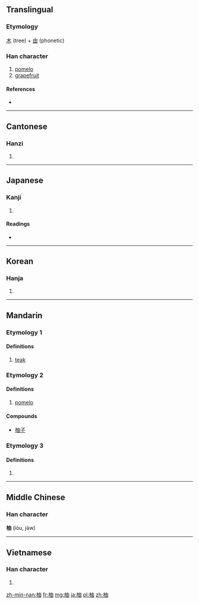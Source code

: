 ==Translingual==

===Etymology===
[[木]] (tree) + [[由]] (phonetic)

===Han character===
{{Han char|rn=75|rad=木|as=05|sn=9|four=4596<sub>0</sub>|canj=木中田 (DLW)|ids=⿰[[木]][[由]]}}

# [[pomelo]]
# [[grapefruit]]

====References====
* {{Han ref|kx=0519.120|dkj=14629|dj=0907.120|hdz=21182.050|uh=67DA|ud=26586|bh=AC63|bd=44131}}

----

==Cantonese==

===Hanzi===
{{yue-hanzi|jyut=[[jau2]], [[jau6]]|y=yau2, yau6}}

# {{defn|lang=yue|sort=木05}}

----

==Japanese==

===Kanji===
{{ja-kanji|grade=|rs=木05}}

# {{defn|lang=ja|sort=木05}}

====Readings====
* {{ja-readings|on=[[ゆ]] (yu)|kun=[[ゆず]] (yuzu)}}

----

==Korean==

===Hanja===
{{ko-hanja|hangeul=[[유]], [[축]]|eumhun=|rv=yu, chuk|mr=yu, ch'uk|y=yu, chwuk}}

# {{defn|lang=ko|sort=木05}}

----

==Mandarin==
{{zh-forms}}

===Etymology 1===
====Definitions====
{{cmn-hanzi|pin=[[yóu]] ([[you2]])|wg=yu<sup>2</sup>}}
# [[teak]]

===Etymology 2===
====Definitions====
{{cmn-hanzi|pin=[[yòu]] ([[you4]])|wg=yu<sup>4</sup>}}
# [[pomelo]]
====Compounds====
* [[柚子]]

===Etymology 3===
====Definitions====
{{cmn-hanzi|pin=[[zhú]] ([[zhu2]])|wg=chu<sup>2</sup>}}
# {{defn|lang=cmn|sort=木05}}

----

==Middle Chinese==
===Han character===
'''柚''' (iòu, jǝ̀w)

----

==Vietnamese==

===Han character===
{{vi-hantu|[[dữu]]|rs=木05}}

# {{defn|lang=vi|sort=木05}}

[[zh-min-nan:柚]]
[[fr:柚]]
[[mg:柚]]
[[ja:柚]]
[[pl:柚]]
[[zh:柚]]